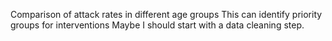 Comparison of attack rates in different age groups
This can identify priority groups for interventions
Maybe I should start with a data cleaning step.
